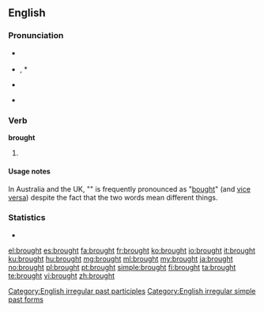 ==English==

===Pronunciation===
* {{a|UK}} {{IPA|/ˈbrɔːt/}} {{SAMPA|/'brO:t/}}
* {{a|US}} {{IPA|/ˈbrɒ:t/}} {{SAMPA|/'brQ:t/}}, * {{a|cot-caught}} {{IPA|/ˈbrɑt/}} {{SAMPA|/'brAt/}}
* {{audio|en-us-brought.ogg|Audio (US)}}
* {{audio|en-uk-brought.ogg|Audio (UK)}}
*: {{rhymes|ɔːt}}

===Verb===
'''brought'''

# {{past of|[[bring]]}}

====Usage notes====
In Australia and the UK, "{{q|brought}}" is frequently pronounced as "[[bought]]" (and [[vice versa]]) despite the fact that the two words mean different things.

===Statistics===
* {{rank|however|enough|quite|230|brought|woman|want|home}}

[[Category:English irregular past participles]]
[[Category:English irregular simple past forms]]

[[el:brought]]
[[es:brought]]
[[fa:brought]]
[[fr:brought]]
[[ko:brought]]
[[io:brought]]
[[it:brought]]
[[ku:brought]]
[[hu:brought]]
[[mg:brought]]
[[ml:brought]]
[[my:brought]]
[[ja:brought]]
[[no:brought]]
[[pl:brought]]
[[pt:brought]]
[[simple:brought]]
[[fi:brought]]
[[ta:brought]]
[[te:brought]]
[[vi:brought]]
[[zh:brought]]